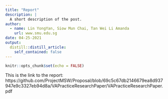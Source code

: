 ```yaml
---
title: "Report"
description: |
  A short description of the post.
author:
  - name: Lin YongYan, Siow Mun Chai, Tan Wei Li Amanda
    url: www.smu.edu.sg
date: 04-25-2021
output:
  distill::distill_article:
    self_contained: false
---
```



```r
knitr::opts_chunk$set(echo = FALSE)
```
This is the link to the report: https://github.com/ProjectMSW/Proposal/blob/69c5c67db2146679ea8d937947e9c3327eb94d8a/VAPracticeResearchPaper/VAPracticeResearchPaper.pdf